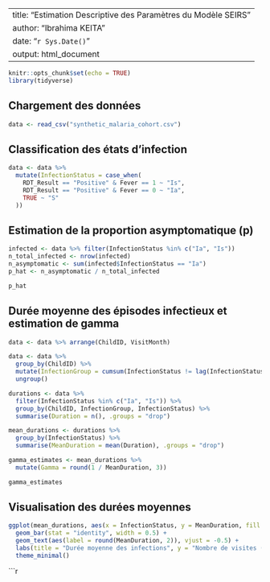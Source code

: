 ﻿---
title: "Estimation Descriptive des Paramètres du Modèle SEIRS"
author: "Ibrahima KEITA"
date: "`r Sys.Date()`"
output: html_document
---

```{r setup, include=FALSE}
knitr::opts_chunk$set(echo = TRUE)
library(tidyverse)
```
## Chargement des données

```{r setup, include=FALSE}
data <- read_csv("synthetic_malaria_cohort.csv")
```
## Classification des états d'infection

```{r setup, include=FALSE}
data <- data %>%
  mutate(InfectionStatus = case_when(
    RDT_Result == "Positive" & Fever == 1 ~ "Is",
    RDT_Result == "Positive" & Fever == 0 ~ "Ia",
    TRUE ~ "S"
  ))
```
## Estimation de la proportion asymptomatique (p)

```{r setup, include=FALSE}
infected <- data %>% filter(InfectionStatus %in% c("Ia", "Is"))
n_total_infected <- nrow(infected)
n_asymptomatic <- sum(infected$InfectionStatus == "Ia")
p_hat <- n_asymptomatic / n_total_infected

p_hat
```
## Durée moyenne des épisodes infectieux et estimation de gamma

```{r setup, include=FALSE}
data <- data %>% arrange(ChildID, VisitMonth)

data <- data %>%
  group_by(ChildID) %>%
  mutate(InfectionGroup = cumsum(InfectionStatus != lag(InfectionStatus, default = first(InfectionStatus)))) %>%
  ungroup()

durations <- data %>%
  filter(InfectionStatus %in% c("Ia", "Is")) %>%
  group_by(ChildID, InfectionGroup, InfectionStatus) %>%
  summarise(Duration = n(), .groups = "drop")

mean_durations <- durations %>%
  group_by(InfectionStatus) %>%
  summarise(MeanDuration = mean(Duration), .groups = "drop")

gamma_estimates <- mean_durations %>%
  mutate(Gamma = round(1 / MeanDuration, 3))

gamma_estimates
```
## Visualisation des durées moyennes

```{r setup, include=FALSE}
ggplot(mean_durations, aes(x = InfectionStatus, y = MeanDuration, fill = InfectionStatus)) +
  geom_bar(stat = "identity", width = 0.5) +
  geom_text(aes(label = round(MeanDuration, 2)), vjust = -0.5) +
  labs(title = "Durée moyenne des infections", y = "Nombre de visites (mois)", x = "Type d'infection") +
  theme_minimal()
```


```{r setup, include=FALSE}
